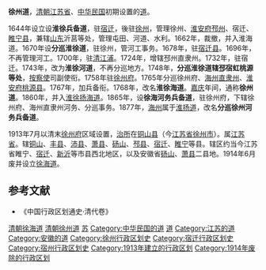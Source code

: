 '''徐州道'''，[[清朝|清朝]][[江蘇省_(清)|江苏省]]、[[中华民国|中华民国]]初期设置的[[道_(行政区划)|道]]。

1644年设立设'''淮徐兵备道'''，驻[[宿迁|宿迁]]，後驻[[徐州|徐州]]，管理徐州、[[淮安府|淮安府]][[邳州|邳州]]、宿迁、[[睢宁县|睢宁县]]，兼辖[[山东|山东]]沂莒等处，管理屯田、河道、水利。1662年，裁撤，并入淮海道。1670年设'''分巡淮徐道'''，驻徐州，管河工事务。1678年，驻[[宿迁县|宿迁县]]。1696年，不再管理河工。1700年，驻[[清江浦|清江浦]]。1724年，增辖邳州直隶州。1732年，驻宿迁。1743年，改为'''淮徐河道'''，不再分巡地方。1748年，'''分巡淮徐道辖邳宿虹桃源等处'''，[[按察使|按察使]]司副使衔。1758年驻[[徐州府|徐州府]]。1765年分巡徐州府、[[海州直隶州|海州直隶州]]、[[淮安府|淮安府]][[桃源县|桃源县]]。1767年，加兵备衔。1768年，改名'''淮徐海道'''。[[嘉庆|嘉庆]]年间，通称'''徐州道'''。1860年，并入[[淮揚海道|淮徐扬海道]]。1865年，设'''徐海河务兵备道'''，驻徐州府，下辖徐州府、海州直隶州河务、分巡事务。1877年，[[海州|海州]]属于[[淮扬道|淮扬道]]，改名'''分巡徐州河务兵备道'''。

1913年7月以清末[[徐州府|徐州府]]区域设置，[[治所|治所]]在[[铜山县|铜山县]]（今[[江苏省|江苏省]][[徐州市|徐州市]]）。属[[江蘇省_(中華民國)|江苏省]]。辖[[铜山县_(清朝)|铜山]]、[[丰县|丰县]]、[[沛县|沛县]]、[[萧县|萧县]]、[[砀山|砀山]]、[[邳县|邳县]]、[[宿迁县_(唐朝)|宿迁]]、[[睢宁县|睢宁]]等县。辖区约当今江苏省睢宁、[[宿迁市|宿迁]]、[[新沂市|新沂]]等市县西北地区，以及安徽省[[砀山|砀山]]、[[萧县|萧县]]二县地。1914年6月废并设立[[徐海道|徐海道]]。 

==参考文献==
* 《中国行政区划通史·清代卷》

{{清朝巡守道|nocat}}
{{清朝江苏省行政區劃|nocat}}
{{北洋政府行政區劃|nocat}}
{{中华民国大陆时期行政区划小作品}}
[[Category:清朝徐海道|]]
[[Category:清朝徐州道|]]
[[Category:清朝的道|苏]]
[[Category:中华民国的道|Category:中华民国的道]]
[[Category:中华民国江苏省行政区划|道]]
[[Category:江苏的道|Category:江苏的道]]
[[Category:安徽的道|Category:安徽的道]]
[[Category:徐州行政区划史|Category:徐州行政区划史]]
[[Category:宿迁行政区划史|Category:宿迁行政区划史]]
[[Category:宿州行政区划史|Category:宿州行政区划史]]
[[Category:1913年建立的行政区划|Category:1913年建立的行政区划]]
[[Category:1914年废除的行政区划|Category:1914年废除的行政区划]]